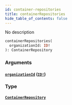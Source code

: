 ```yaml
---
id: container-repositories
title: containerRepositories
hide_table_of_contents: false
---
```



No description

```graphql
containerRepositories(
  organizationId: ID!
): ContainerRepository
```


### Arguments

#### [`organizationId`](#) ([`ID!`](/swapi/scalars/id))




### Type

#### [`ContainerRepository`](/swapi/objects/container-repository)
